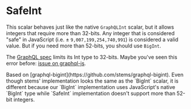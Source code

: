 
# SafeInt

This scalar behaves just like the native `GraphQLInt` scalar, but it allows integers that require
more than 32-bits. Any integer that is considered "safe" in JavaScript (i.e. ±
`9,007,199,254,740,991`) is considered a valid value. But if you need more than 52-bits, you should
use `BigInt`.

The [GraphQL spec](https://facebook.github.io/graphql/#sec-Int) limits its Int type to 32-bits.
Maybe you've seen this error before:
[issue on graphql-js](https://github.com/graphql/graphql-js/issues/292).

<Callout>
  Based on [graphql-bigint](https://github.com/stems/graphql-bigint). Even though stems'
  implementation looks the same as the `BigInt` scalar, it is different because our `BigInt`
  implementation uses JavaScript's native `BigInt` type while `SafeInt` implementation doesn't
  support more than 52-bit integers.
</Callout>
